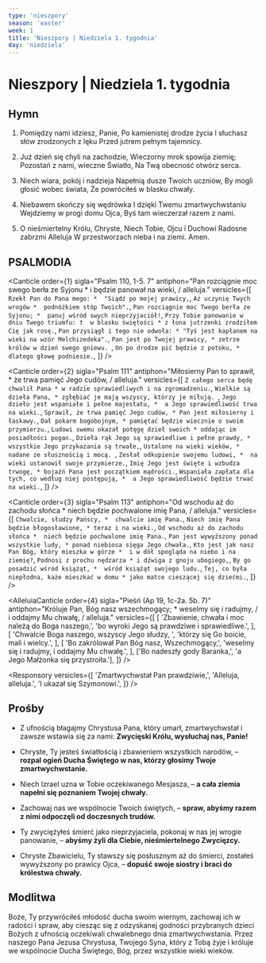 ```yaml
---
type: 'nieszpory'
season: 'easter'
week: 1
title: 'Nieszpory | Niedziela 1. tygodnia'
day: 'niedziela'
---
```


# Nieszpory | Niedziela 1. tygodnia

<OpeningVersicle />

## Hymn

1. Pomiędzy nami idziesz, Panie,
Po kamienistej drodze życia
I słuchasz słów zrodzonych z lęku
Przed jutrem pełnym tajemnicy.

2. Już dzień się chyli na zachodzie,
Wieczorny mrok spowija ziemię;
Pozostań z nami, wieczne Światło,
Na Twą obecność otwórz serca.

3. Niech wiara, pokój i nadzieja
Napełnią dusze Twoich uczniów,
By mogli głosić wobec świata,
Że powróciłeś w blasku chwały.

4. Niebawem skończy się wędrówka
I dzięki Twemu zmartwychwstaniu
Wejdziemy w progi domu Ojca,
Byś tam wieczerzał razem z nami.

5. O nieśmiertelny Królu, Chryste,
Niech Tobie, Ojcu i Duchowi
Radosne zabrzmi Alleluja
W przestworzach nieba i na ziemi. Amen.

## PSALMODIA

<Canticle
  order={1}
  sigla="Psalm 110, 1-5. 7"
  antiphon="Pan rozciągnie moc swego berła ze Syjonu * i będzie panował na wieki, / alleluja."
  versicles={[
    `Rzekł Pan do Pana mego: * 
"Siądź po mojej prawicy,`,
    `Aż uczynię Twych wrogów * 
podnóżkiem stóp Twoich".`,
    `Pan rozciągnie moc Twego berła ze Syjonu; * 
panuj wśród swych nieprzyjaciół!`,
    `Przy Tobie panowanie w dniu Twego triumfu: † 
w blasku świętości *
z łona jutrzenki zrodziłem Cię jak rosę.`,
    `Pan przysiągł i tego nie odwoła: *
"Tyś jest kapłanem na wieki na wzór Melchizedeka".`,
    `Pan jest po Twojej prawicy, *
zetrze królów w dzień swego gniewu. `,
    `On po drodze pić będzie z potoku, * 
dlatego głowę podniesie.`,
  ]}
/>

<Canticle
  order={2}
  sigla="Psalm 111"
  antiphon="Miłosierny Pan to sprawił, * że trwa pamięć Jego cudów, / alleluja."
  versicles={[
    `Z całego serca będę chwalił Pana *
w radzie sprawiedliwych i na zgromadzeniu.`,
    `Wielkie są dzieła Pana, *
zgłębiać je mają wszyscy, którzy je miłują. `,
    `Jego dzieło jest wspaniałe i pełne majestatu, * 
a Jego sprawiedliwość trwa na wieki.`,
    `Sprawił, że trwa pamięć Jego cudów, *
Pan jest miłosierny i łaskawy.`,
    `Dał pokarm bogobojnym, *
pamiętać będzie wiecznie o swoim przymierzu.`,
    `Ludowi swemu okazał potęgę dzieł swoich *
oddając im posiadłości pogan.`,
    `Dzieła rąk Jego są sprawiedliwe i pełne prawdy, * 
wszystkie Jego przykazania są trwałe,`,
    `Ustalone na wieki wieków, *
nadane ze słusznością i mocą. `,
    `Zesłał odkupienie swojemu ludowi, * 
na wieki ustanowił swoje przymierze.`,
    `Imię Jego jest święte i wzbudza trwogę, *
bojaźń Pana jest początkiem mądrości.`,
    `Wspaniała zapłata dla tych, co według niej postępują, * 
a Jego sprawiedliwość będzie trwać na wieki.`,
  ]}
/>

<Canticle
  order={3}
  sigla="Psalm 113"
  antiphon="Od wschodu aż do zachodu słońca * niech będzie pochwalone imię Pana, / alleluja."
  versicles={[
    `Chwalcie, słudzy Pańscy, * 
chwalcie imię Pana.`,
    `Niech imię Pana będzie błogosławione, *
teraz i na wieki.`,
    `Od wschodu aż do zachodu słońca * 
niech będzie pochwalone imię Pana.`,
    `Pan jest wywyższony ponad wszystkie ludy, *
ponad niebiosa sięga Jego chwała.`,
    `Kto jest jak nasz Pan Bóg, który mieszka w górze * 
i w dół spogląda na niebo i na ziemię?`,
    `Podnosi z prochu nędzarza *
i dźwiga z gnoju ubogiego,`,
    `By go posadzić wśród książąt, * 
wśród książąt swojego ludu.`,
    `Tej, co była niepłodna, każe mieszkać w domu *
jako matce cieszącej się dziećmi.`,
  ]}
/>

<AlleluiaCanticle
  order={4}
  sigla="Pieśń (Ap 19, 1c-2a. 5b. 7)"
  antiphon="Króluje Pan, Bóg nasz wszechmogący; * weselmy się i radujmy, / i oddajmy Mu chwałę, / alleluja."
  versicles={[
    [
      'Zbawienie, chwała i moc należą do Boga naszego,',
      'bo wyroki Jego są prawdziwe i sprawiedliwe.',
    ],
    [
      'Chwalcie Boga naszego, wszyscy Jego słudzy, ',
      'którzy się Go boicie, mali i wielcy.',
    ],
    [
      'Bo zakrólował Pan Bóg nasz, Wszechmogący,',
      'weselmy się i radujmy, i oddajmy Mu chwałę.',
    ],
    ['Bo nadeszły gody Baranka,', 'a Jego Małżonka się przystroiła.'],
  ]}
/>

<Passage
  sigla="Hbr 10, 12-14"
  passage="Chrystus złożywszy raz na zawsze jedną ofiarę za grzechy, zasiadł po prawicy Boga, oczekując tylko, aż nieprzyjaciele Jego staną się podnóżkiem nóg Jego. Jedną bowiem ofiarą udoskonalił na wieki tych, którzy są uświęceni."
/>

<Responsory
  versicles={[
    'Zmartwychwstał Pan prawdziwie,',
    'Alleluja, alleluja.',
    'I ukazał się Szymonowi.',
  ]}
/>

<Magnificat antiphon="Jezus wyjaśniał uczniom tajemnicę Paschy * we wszystkich Pismach, / zaczynając od Mojżesza i poprzez proroków, / alleluja." />

## Prośby

- Z ufnością błagajmy Chrystusa Pana, który umarł, zmartwychwstał i zawsze wstawia się za nami: **Zwycięski Królu, wysłuchaj nas, Panie!**

- Chryste, Ty jesteś światłością i zbawieniem wszystkich narodów, – **rozpal ogień Ducha Świętego w nas, którzy głosimy Twoje zmartwychwstanie.**

- Niech Izrael uzna w Tobie oczekiwanego Mesjasza, – **a cała ziemia napełni się poznaniem Twojej chwały.**

- Zachowaj nas we wspólnocie Twoich świętych, – **spraw, abyśmy razem z nimi odpoczęli od doczesnych trudów.**

- Ty zwyciężyłeś śmierć jako nieprzyjaciela, pokonaj w nas jej wrogie panowanie, – **abyśmy żyli dla Ciebie, nieśmiertelnego Zwycięzcy.**

- Chryste Zbawicielu, Ty stawszy się posłusznym aż do śmierci, zostałeś wywyższony po prawicy Ojca, – **dopuść swoje siostry i braci do królestwa chwały.**

<CustomIntercessions />

<KyrieEleison />

<LordsPrayer />

## Modlitwa

Boże, Ty przywróciłeś młodość ducha swoim wiernym, zachowaj ich w radości i spraw, aby ciesząc się z odzyskanej godności przybranych dzieci Bożych z ufnością oczekiwali chwalebnego dnia zmartwychwstania. Przez naszego Pana Jezusa Chrystusa, Twojego Syna, który z Tobą żyje i króluje we wspólnocie Ducha Świętego, Bóg, przez wszystkie wieki wieków.

<Amen />

<BlessingAndConcludingVersicle />

<SalveRegina />
